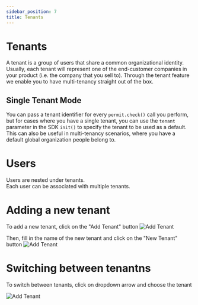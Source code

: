 ```yaml
---
sidebar_position: 7
title: Tenants
---
```


# Tenants

A tenant is a group of users that share a common organizational identity.
Usually, each tenant will represent one of the end-customer companies in your product (i.e. the company that you sell to).
Through the tenant feature we enable you to have multi-tenancy straight out of the box.

## Single Tenant Mode

You can pass a tenant identifier for every `permit.check()` call you perform,
but for cases where you have a single tenant, you can use the `tenant` parameter in the SDK `init()` to specify the tenant to be used as a default.
This can also be useful in multi-tenancy scenarios, where you have a default global organization people belong to.

# Users

Users are nested under tenants. <br/>
Each user can be associated with multiple tenants.

# Adding a new tenant

To add a new tenant, click on the "Add Tenant" button
![Add Tenant](/img/screenshots/add-tenant-1.png)

Then, fill in the name of the new tenant and click on the "New Tenant" button
![Add Tenant](/img/screenshots/add-tenant-2.png)

# Switching between tenantns
To switch between tenants, click on dropdown arrow and choose the tenant

![Add Tenant](/img/screenshots/switch-tenants.png)
